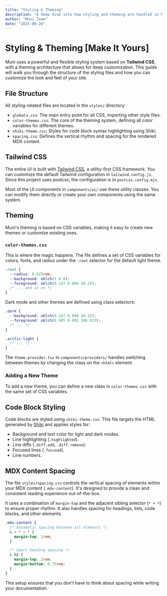 ```yaml
---
title: "Styling & Theming"
description: "A deep dive into how styling and theming are handled in Muni."
author: "Muni Team"
date: "2025-09-28"
---
```


# Styling & Theming [Make It Yours]

Muni uses a powerful and flexible styling system based on **Tailwind CSS**, with a theming architecture that allows for deep customization. This guide will walk you through the structure of the styling files and how you can customize the look and feel of your site.

## File Structure

All styling-related files are located in the `styles/` directory:

-   `globals.css`: The main entry point for all CSS, importing other style files.
-   `color-themes.css`: The core of the theming system, defining all color variables for different themes.
-   `shiki-theme.css`: Styles for code block syntax highlighting using Shiki.
-   `spacing.css`: Defines the vertical rhythm and spacing for the rendered MDX content.

## Tailwind CSS

The entire UI is built with [Tailwind CSS](https://tailwindcss.com/), a utility-first CSS framework. You can customize the default Tailwind configuration in `tailwind.config.js`. Since this project uses postcss, the configuration is in `postcss.config.mjs`.

Most of the UI components in `components/ui/` use these utility classes. You can modify them directly or create your own components using the same system.

## Theming

Muni's theming is based on CSS variables, making it easy to create new themes or customize existing ones.

### `color-themes.css`

This is where the magic happens. The file defines a set of CSS variables for colors, fonts, and radius under the `:root` selector for the default light theme.

```css
:root {
  --radius: 0.625rem;
  --background: oklch(1 0 0);
  --foreground: oklch(0.147 0.004 49.25);
  /* ... and so on */
}
```

Dark mode and other themes are defined using class selectors:

```css
.dark {
  --background: oklch(0.147 0.004 49.25);
  --foreground: oklch(0.985 0.001 106.423);
  /* ... */
}

.arctic-light {
  /* ... */
}
```

The `theme-provider.tsx` in `components/providers/` handles switching between themes by changing the class on the `<html>` element.

### Adding a New Theme

To add a new theme, you can define a new class in `color-themes.css` with the same set of CSS variables.

## Code Block Styling

Code blocks are styled using `shiki-theme.css`. This file targets the HTML generated by [Shiki](https://shiki.style/) and applies styles for:

-   Background and text color for light and dark modes.
-   Line highlighting (`.highlighted`).
-   Line diffs (`.diff.add`, `.diff.remove`).
-   Focused lines (`.focused`).
-   Line numbers.

## MDX Content Spacing

The file `styles/spacing.css` controls the vertical spacing of elements within your MDX content (`.mdx-content`). It's designed to provide a clean and consistent reading experience out-of-the-box.

It uses a combination of `margin-top` and the adjacent sibling selector (`* + *`) to ensure proper rhythm. It also handles spacing for headings, lists, code blocks, and other elements.

```css
.mdx-content {
  /* Automatic spacing between all elements */
  & > * + * {
    margin-top: 1rem;
  }

  /* Smart heading spacing */
  & h2 {
    margin-top: 2rem;
    margin-bottom: 0.75rem;
  }
}
```

This setup ensures that you don't have to think about spacing while writing your documentation.
